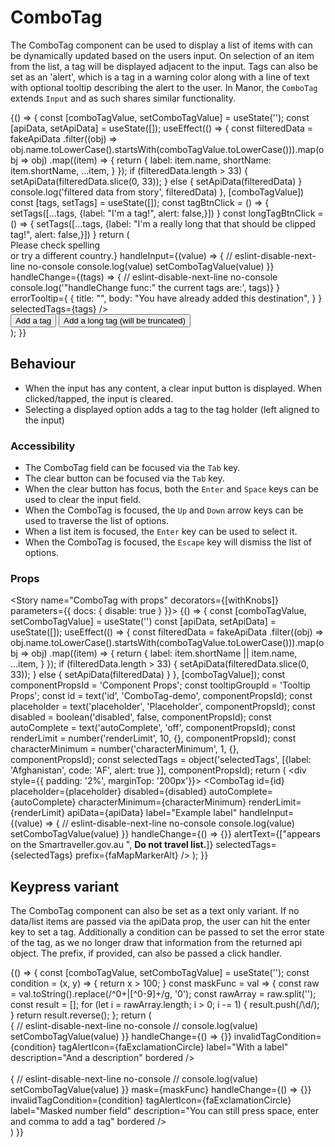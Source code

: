 
<Meta title="Components/ComboTag" component={ComboTag} />

# ComboTag

The ComboTag component can be used to display a list of items with can be dynamically updated based on the users input. On selection of an item from the list, a tag will be displayed
adjacent to the input. Tags can also be set as an 'alert', which is a tag in a warning color along with a line of text with optional tooltip describing the alert to the user.
In Manor, the `ComboTag` extends `Input` and as such shares similar functionality.

<Preview>
  <Story name="ComboTag (dropdown version)" height="250px">
  {() => {
    const [comboTagValue, setComboTagValue] = useState('');
    const [apiData, setApiData] = useState([]);
    useEffect(() => {
      const filteredData = fakeApiData
        .filter((obj) => obj.name.toLowerCase().startsWith(comboTagValue.toLowerCase())).map(obj => obj)
        .map((item) => {
          return {
            label: item.name,
            shortName: item.shortName,
            ...item,
          }
        });
      if (filteredData.length > 33) {
        setApiData(filteredData.slice(0, 33));
      } else {
        setApiData(filteredData)
      }
      console.log('filtered data from story', filteredData)
    }, [comboTagValue])
    const [tags, setTags] = useState([]);
    const tagBtnClick = () => {
      setTags([...tags, {label: "I'm a tag!", alert: false,}])
    }
    const longTagBtnClick = () => {
      setTags([...tags, {label: "I'm a really long that that should be clipped tag!", alert: false,}])
    }
    return (
      <div style={{ padding: '2%', marginBottom: '400px' }}>
         <FluidContainer>
             <Row>
               <Column>
               <div>
                  <ComboTag
                    apiData={apiData}
                    id="tag-id-1"
                    prefix={faMapMarkerAlt}
                    placeholder='Select or start typing destination(s)...'
                    emptyStatePicture={{
                      src: noResultsImg,
                      srcsets: [{ srcset: noResultsImg}],
                      alt: 'Image of magnifying glass',
                      title: 'Oops',
                    }}
                    disableClearIcon
                    emptyStateHeading="Sorry, no results found."
                    emptyStateChildren={<>Please check spelling <br/>or try a different country.</>}
                    handleInput={(value) => {
                      // eslint-disable-next-line no-console
                      console.log(value)
                      setComboTagValue(value)
                    }}
                    handleChange={(tags) => {
                      // eslint-disable-next-line no-console
                      console.log('"handleChange func:" the current tags are:', tags)}
                    }
                    errorTooltip={
                      {
                        title: "",
                        body: "You have already added this destination",
                      }
                    }
                    selectedTags={tags}
                  />
                  </div>
              </Column>
            </Row>
            <Row>
              <Column cols={8}>
                <Button id="demo-btn" variant="secondary" handleClick={tagBtnClick} style={{marginTop: '100px'}}>Add a tag</Button>
                <Button id="demo-btn" variant="secondary" handleClick={longTagBtnClick}>Add a long tag (will be truncated)</Button>
              </Column>
            </Row>
         </FluidContainer>
      </div>
    );
  }}
  </Story>
</Preview>

## Behaviour
* When the input has any content, a clear input button is displayed. When clicked/tapped, the input is cleared.
* Selecting a displayed option adds a tag to the tag holder (left aligned to the input)

### Accessibility
* The ComboTag field can be focused via the `Tab` key.
* The clear button can be focused via the `Tab` key.
* When the clear button has focus, both the `Enter` and `Space` keys can be used to clear the input field.
* When the ComboTag is focused, the `Up` and `Down` arrow keys can be used to traverse the list of options.
* When a list item is focused, the `Enter` key can be used to select it.
* When the ComboTag is focused, the `Escape` key will dismiss the list of options.

### Props
<Props of={ComboTag} />

<Story name="ComboTag with props" decorators={[withKnobs]} parameters={{ docs: { disable: true } }}>
  {() => {
    const [comboTagValue, setComboTagValue] = useState('')
    const [apiData, setApiData] = useState([]);
    useEffect(() => {
      const filteredData = fakeApiData
        .filter((obj) => obj.name.toLowerCase().startsWith(comboTagValue.toLowerCase())).map(obj => obj)
        .map((item) => {
          return {
            label: item.shortName || item.name,
            ...item,
          }
        });
      if (filteredData.length > 33) {
        setApiData(filteredData.slice(0, 33));
      } else {
        setApiData(filteredData)
      }
    }, [comboTagValue]);
    const componentPropsId = 'Component Props';
    const tooltipGroupId = 'Tooltip Props';
    const id = text('id', 'ComboTag-demo', componentPropsId);
    const placeholder = text('placeholder', 'Placeholder', componentPropsId);
    const disabled = boolean('disabled', false, componentPropsId);
    const autoComplete = text('autoComplete', 'off', componentPropsId);
    const renderLimit = number('renderLimit', 10, {}, componentPropsId);
    const characterMinimum = number('characterMinimum', 1, {}, componentPropsId);
    const selectedTags = object('selectedTags', [{label: 'Afghanistan', code: 'AF', alert: true }], componentPropsId);
    return (
      <div style={{ padding: '2%', marginTop: '200px'}}>
        <FluidContainer>
          <Row>
            <Column>
              <ComboTag
                id={id}
                placeholder={placeholder}
                disabled={disabled}
                autoComplete={autoComplete}
                characterMinimum={characterMinimum}
                renderLimit={renderLimit}
                apiData={apiData}
                label="Example label"
                handleInput={(value) => {
                  // eslint-disable-next-line no-console
                  console.log(value)
                  setComboTagValue(value)
                }}
                handleChange={() => {}}
                alertText={["appears on the Smartraveller.gov.au ", <b>Do not travel list.</b>]}
                selectedTags={selectedTags}
                prefix={faMapMarkerAlt}
              />
            </Column>
          </Row>
        </FluidContainer>
      </div>
    );
  }}
</Story>

## Keypress variant

The ComboTag component can also be set as a text only variant. If no data/list items are passed via the apiData prop, the user can hit the enter key to set a tag.
Additionally a condition can be passed to set the error state of the tag, as we no longer draw that information from the returned api object. The prefix, if provided, can also be passed
a click handler.

<Preview>
  <Story name="ComboTag (Keypress version)">
    {() => {
      const [comboTagValue, setComboTagValue] = useState('');
      const condition = (x, y) => {
        return x > 100;
      }
      const maskFunc = val => {
        const raw = val.toString().replace(/^0+|[^0-9]+/g, '0');
        const rawArray = raw.split('');
        const result = [];
        for (let i = rawArray.length; i > 0; i -= 1) {
          result.push(/\d/);
        }
        return result.reverse();
      };
      return (
        <div style={{ padding: '2%', marginTop: '200px'}}>
          <ComboTag
            id="tag-id-1"
            placeholder='Type in your destination and then press enter'
            handleInput={(value) => {
              // eslint-disable-next-line no-console
              // console.log(value)
              setComboTagValue(value)
            }}
            handleChange={() => {}}
            invalidTagCondition={condition}
            tagAlertIcon={faExclamationCircle}
            label="With a label"
            description="And a description"
            bordered
          />
          <br/>
          <br/>
          <ComboTag
            id="tag-id-2"
            placeholder='Numbers only, renders alert state when condtion is met (num > 100)'
            handleInput={(value) => {
              // eslint-disable-next-line no-console
              // console.log(value)
              setComboTagValue(value)
            }}
            mask={maskFunc}
            handleChange={() => {}}
            invalidTagCondition={condition}
            tagAlertIcon={faExclamationCircle}
            label="Masked number field"
            description="You can still press space, enter and comma to add a tag"
            bordered
          />
        </div>
      )
    }}
  </Story>
</Preview>
